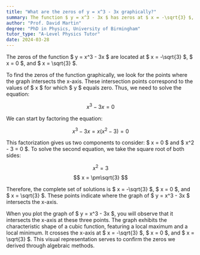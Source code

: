 ```yaml
---
title: "What are the zeros of y = x^3 - 3x graphically?"
summary: The function $ y = x^3 - 3x $ has zeros at $ x = -\sqrt{3} $, $ x = 0 $, and $ x = \sqrt{3} $.
author: "Prof. David Martin"
degree: "PhD in Physics, University of Birmingham"
tutor_type: "A-Level Physics Tutor"
date: 2024-03-28
---
```


The zeros of the function $ y = x^3 - 3x $ are located at $ x = -\sqrt{3} $, $ x = 0 $, and $ x = \sqrt{3} $.

To find the zeros of the function graphically, we look for the points where the graph intersects the x-axis. These intersection points correspond to the values of $ x $ for which $ y $ equals zero. Thus, we need to solve the equation:

$$ x^3 - 3x = 0 $$

We can start by factoring the equation:

$$ x^3 - 3x = x(x^2 - 3) = 0 $$

This factorization gives us two components to consider: $ x = 0 $ and $ x^2 - 3 = 0 $. To solve the second equation, we take the square root of both sides:

$$ x^2 = 3 $$
$$ x = \pm\sqrt{3} $$

Therefore, the complete set of solutions is $ x = -\sqrt{3} $, $ x = 0 $, and $ x = \sqrt{3} $. These points indicate where the graph of $ y = x^3 - 3x $ intersects the x-axis.

When you plot the graph of $ y = x^3 - 3x $, you will observe that it intersects the x-axis at these three points. The graph exhibits the characteristic shape of a cubic function, featuring a local maximum and a local minimum. It crosses the x-axis at $ x = -\sqrt{3} $, $ x = 0 $, and $ x = \sqrt{3} $. This visual representation serves to confirm the zeros we derived through algebraic methods.
    